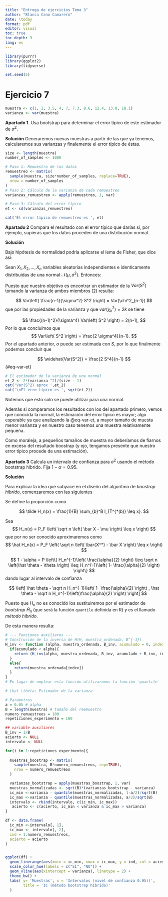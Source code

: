 ```yaml
---
title: "Entrega de ejercicios Tema 3"
author: "Blanca Cano Camarero"
date: \today
format: pdf
editor: visual
toc: true
toc-depth: 3
lang: es
---
```

```r
library(purrr)
library(ggplot2)
library(tidyverse) 

set.seed(5)
```
# Ejercicio 7 

```r
muestra <- c(1, 2, 3.5, 4, 7, 7.3, 8.6, 12.4, 13.8, 18.1)
varianza <- var(muestra)
```


**Apartado 1**. Usa bootstrap para determinar el error típico de este estimador de $\sigma^2$.

**Solución**
Generaremos nuevas muestras a partir de las que ya tenemos, calcularemos sus varianzas y finalemente el  error típico de éstas. 

```r
size <- length(muestra)
number_of_samples <- 1000

# Paso 1: Remuestro de los datos
remuestreo <- matrix(
  sample(muestra, size*number_of_samples, replace=TRUE),
  nrow = number_of_samples
)
# Paso 2: Cálculo de la varianza de cada remuestreo
varianzas_remuestreo <- apply(remuestreo, 1, var)

# Paso 3: Cálculo del error típico 
et <- sd(varianzas_remuestreo)

cat('El error típico de remuestreo es ', et)

```


**Apartado 2** Compara el resultado con el error típico que darías si, por ejemplo, supieras que los datos proceden de una distribución normal.

**Solución**

Bajo hipótesis de normalidad podría aplicarse el lema de Fisher, que dice así: 

Sean $X_1,X_2, \ldots, X_n$ variables aleatorias independientes e identicamente distribuidas de una normal $\mathcal{N}(\mu, \sigma^2)$.
Entonces: 

\begin{enumerate}
\item $\bar X$ y $S^2$ son independientes. 
\item 
$$
\frac{(n-1)}{\sigma^2} S^2 \sim \chi^2_{n-1}
$$
\item $\bar X \sim \mathcal{N}(\mu, \frac{\sigma^2}{n})$.
\end{enumerate}

Puesto que nuestro objetivo es encontrar un estimador de la $Var(S^2)$ tomando la varianza de ambos 
miembros (2) resulta: 

$$
Var\left( \frac{n-1}{\sigma^2} S^2 \right) = Var(\chi^2_{n-1})
$$
que por las propiedades de la varianza y que $var(\chi^2_{k}) = 2k$ se tiene 

$$
  \frac{(n-1)^2}{\sigma^4}
  Var\left(  S^2 \right) 
  = 
  2(n-1),
$$
Por lo que concluímos que 
$$
Var\left(  S^2 \right)
= 
\frac{2 \sigma^4}{n-1}.
$$
Por el apartado anterior, $\sigma$ puede ser estimada con $S$, por lo que finalmente podemos concluir que 

$$
\widehat{Var(S^2)} 
= 
\frac{2 S^4}{n-1}
$$ {#eq-var-et}

```r
# El estimador de la varianza de una normal
et_2 <- 2*(varianza ^2)/(size - 1)
cat('Var(S^2) aprox ',et_2)
cat('\nEl erro típico es ', sqrt(et_2))
```
Notemos que esto solo se puede utilizar para una normal. 

Además si comparamos los resultados con los del apartado primero,
vemos que conocida la normal, la estimación del error típico es mayor;
 algo esperable ya que analizando la  @eq-var-et, a mayor tamaño de muesta menor varianza y en nuestro caso
tenemos una muestra relativamente pequeña.

Como moraleja, a pequeños tamaños de muestra no deberíamos de fiarnos en exceso del resultado boostrap
(y ojo, tengamos presente que nuestro error típico procede de una estimación). 

**Apartado 3** Calcula un intervalo de confianza para $\sigma^2$
 usando el método bootstrap híbrido. Fija $1 - \alpha = 0.95$.
 
 **Solución** 
 
 Para explicar la idea que subyace en el diseño del algoritmo de *boostrap híbrido*, comenzaremos con las siguientes 
 
 Se define la proporción como 
 
$$
  \tilde H_n(x) = \frac{1}{B} \sum_{b}^B I_{T^{*(b)} \leq x}.
$$

Sea 
$$
H_n(x)
= 
P_F 
\left(
  \sqrt n  \left( \bar X - \mu \right) \leq x
\right)
$$
que por no ser conocido aproximaremos como 
$$
\hat H_n(x)
= 
P_F 
\left(
  \sqrt n  \left( \bar{X^*} - \bar X \right) \leq x
\right)
$$


$$
1 - \alpha 
= 
P 
\left\{
    H_n^{-1}\left( 
              \frac{\alpha}{2}
          \right)
    \leq
    \sqrt n \left(\hat \theta - \theta \right)
    \leq
     H_n^{-1}\left( 
              1- \frac{\alpha}{2}
          \right)
\right\}
$$
dando lugar al intervalo de confianza 

$$
\left[
  \hat \theta - \sqrt n H_n^{-1}\left( 1- \frac{\alpha}{2} \right)
  , 
  \hat \theta - \sqrt n H_n^{-1}\left(\frac{\alpha}{2} \right)
\right]
$$


Puesto que $H_n$ no es conocido los sustituiremos por el estimador de *bootstrap* $\hat H_n$ (que será la función `quantile` definida en R)
y es el llamado 
*método híbrido*. 


De esta manera resulta: 

```r
# --- Funciones auxiliares --- 
# Construción de la inversa de H(H, muestra_ordenada, B^{-1})
H_inv <- function (alpha, muestra_ordenada, B_inv, acumulado = 0, index = 0) {
  if(acumulado < alpha){
    return (H_inv(alpha, muestra_ordenada, B_inv, acumulado + B_inv, index+1 ))
  }
  else{
    return(muestra_ordenada[index])
  }
}
# En lugar de emplear esta función utilizaremos la función `quantile`

# \hat \theta: Estimador de la varianza 

```


```r
# Parámetros 
a = 0.05 # alpha 
B = length(muestra) # tamaño del reemuestro
numero_remuestreos = 100
repeticiones_experimento = 100

## variable auxiliares 
B_inv = 1/B
acierto <- NULL
intervalo <- NULL

for(i in 1:repeticiones_experimento){
  
  muestras_boostrap <- matrix(
    sample(muestra, B*numero_remuestreos, rep=TRUE),
    nrow = numero_remuestreos 
  )

  varianzas_bootstrap = apply(muestras_boostrap, 1, var)
  muestras_normalizadas <- sqrt(B)*(varianzas_bootstrap - varianza)
  ic_min <-varianza - quantile(muestras_normalizadas, 1-a/2)/sqrt(B)
  ic_max <-varianza - quantile(muestras_normalizadas, a/2)/sqrt(B)
  intervalo <- rbind(intervalo, c(ic_min, ic_max))
   acierto <- c(acierto, ic_min < varianza & ic_max > varianza)
}

df <- data.frame(
  ic_min <-intervalo[, 1],
  ic_max <- intervalo[, 2],
  ind = 1:numero_remuestreos,
  acierto = acierto
)


ggplot(df) +
  geom_linerange(aes(xmin = ic_min, xmax = ic_max, y = ind, col = acierto)) +
  scale_color_hue(labels = c("SÍ", "NO")) +
  geom_vline(aes(xintercept = varianza), linetype = 2) + 
  theme_bw() + 
  labs( y= 'Muestras', x = 'Intervalos (nivel de confianza 0.95))', 
        title = 'IC (método bootstrap híbrido)'
  )
```










